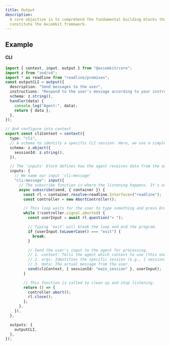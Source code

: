 ```yaml
---
title: Output
description:
  A core objective is to comprehend the fundamental building blocks that
  constitute the Axiomkit framework.
---
```


## Example

#### CLI

```typescript
import { context, input, output } from "@axiomkit/core";
import z from "zod/v4";
import * as readline from "readline/promises";
const outputCLI = output({
  description: "Send messages to the user",
  instructions: "Respond to the user's message according to your instructions",
  schema: z.string(),
  handler(data) {
    console.log("Agent:", data);
    return { data };
  },
});

// And configure into context
export const cliContext = context({
  type: "cli",
  // A schema to identify a specific CLI session. Here, we use a simple string.
  schema: z.object({
    sessionId: z.string(),
  }),

  // The 'inputs' block defines how the agent receives data from the outside world.
  inputs: {
    // We name our input 'cli:message'
    "cli:message": input({
      // The subscribe function is where the listening happens. It's async.
      async subscribe(send, { container }) {
        const rl = container.resolve<readline.Interface>("readline");
        const controller = new AbortController();

        // This loop waits for the user to type something and press Enter.
        while (!controller.signal.aborted) {
          const userInput = await rl.question("> ");

          // Typing 'exit' will break the loop and end the program.
          if (userInput.toLowerCase() === "exit") {
            break;
          }

          // Send the user's input to the agent for processing.
          // 1. context: Tells the agent which context to use (this one).
          // 2. args: Identifies the specific session (e.g., { sessionId: "user123" }).
          // 3. data: The actual message from the user.
          send(cliContext, { sessionId: "main_session" }, userInput);
        }

        // This function is called to clean up and stop listening.
        return () => {
          controller.abort();
          rl.close();
        };
      },
    }),
  },

  outputs: {
    outputCLI,
  },
});
```
